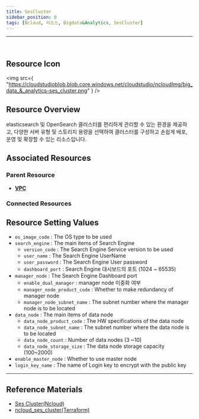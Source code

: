 ```yaml
---
title: SesCluster
sidebar_position: 0
tags: [Ncloud, 리소스, Bigdata&Analytics, SesCluster]
---
```


<hr />
<br />

## Resource Icon

<img
    src={
        "https://cloudstudioblob.blob.core.windows.net/cloudstudio/ncloudImg/big_data_&_analytics-ses_cluster.png"
    }
/>

## Resource Overview

elasticsearch 및 OpenSearch 클러스터를 편리하게 관리할 수 있는 환경을 제공하고, 다양한 서버 유형 및 스토리지 용량을 선택하여 클러스터를 구성하고 손쉽게 배포, 운영 및 확장할 수 있는 리소스입니다.

## Associated Resources

### Parent Resource

-   [**VPC**](https://docs.cstudio.app/en/docs/resource/ncloud/Networking/Vpc)

### Connected Resources


## Resource Setting Values

-   `os_image_code` : The OS type to be used
-   `search_engine` : The main items of Search Engine
    -   `version_code` : The Search Engine Service version to be used
    -   `user_name` : The Search Engine UserName
    -   `user_password` : The Search Engine User password
    -   `dashboard_port` : Search Engine 대시보드의 포트 (1024 ~ 65535)
-   `manager_node` : The Search Engine Dashboard port
    -   `enable_dual_manager` : manager node 이중화 여부
    -   `manager_node_product_code` : Whether to make redundancy of manager node
    -   `manager_node_subnet_name` : The subnet number where the manager node is to be located
-   `data_node` : The main items of data node
    -   `data_node_product_code` : The HW specifications of the data node
    -   `data_node_subnet_name` : The subnet number where the data node is to be located
    -   `data_node_count` : Number of data nodes (3 ~10)
    -   `data_node_storage_size` : The data node storage capacity (100~2000)
-   `enable_master_node` : Whether to use master node
-   `login_key_name` : The name of Login key to encrypt with the public key

---

## Reference Materials

-   [Ses Cluster(Ncloud)](https://www.ncloud.com/product/analytics/searchEngineService)
-   [ncloud_ses_cluster(Terraform)](https://registry.terraform.io/providers/NaverCloudPlatform/ncloud/latest/en/docs/resources/ses_cluster)
